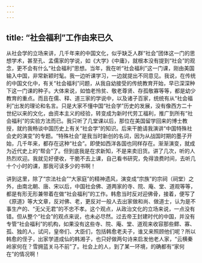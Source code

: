 ```yaml
---
---
---
```

title: “社会福利”工作由来已久
---




从社会学的立场来讲，几千年来的中国文化，似乎缺乏人群“社会”团体这一门的思想学术，甚至孔、孟儒家的学说，如《大学》《中庸》，就根本没有提到“社会”的观念，更不会有什么“社会福利”思想。当年，我在听“社会福利”这一门课，刚由美国输入中国，非常新颖时髦。我一边听课学习，一边就提出不同意见。我说，在传统的中国文化中，有关“社会福利”问题，从我自幼接受的传统教育开始，早已深深种下这一门课的种子。大体来说，如恤老怜贫、敬老尊贤、存孤敬寡等等，都是幼少教育的重点。而且在儒、释、道三家的学说中，以及诸子百家，统统有从“社会福利”出发的理论和名言。只是大家不懂中国“社会学”历史的发展，没有像西方二十世纪以来的文化，由资本主义的经验，转变成为新时代劳工福利，推广到所有“社会福利”的实验方法而已。我只听了几堂课以后，那位在美国留学回来的博士教授，就约我畅谈中国历史上有关“社会学”的知识。后来干脆请我演讲“中国特殊社会史的演变”的专题。“特殊社会”是我当时新创的名词，因为从战国时期的墨子开始，几千年来，都存在这种“社会”。即使如西洋各国也同样存在。渐渐演变，就成为近代史上的“帮会”了。但到底我是在求新知，不是来卖旧货。讲了几次，听的人热烈欢迎。我就见好便收，干脆不去上课，自己看书研究，免得浪费时间，去听几十个小时的课，那我可读多少的书啊！

讲到这里，除了“宗法社会”“大家庭”的精神遗风，演变成“宗族”的宗祠（祠堂）之外，由南北朝、唐、宋以后，中国社会佛、道两家的寺、院、庵、堂、道观等等，都是有形无形兼带着在做“社会福利”的工作。韩愈当时反对迎佛骨，接着，便写了《原道》等大文章，反对佛、老，更反对一般人去出家做和尚、做道士，认为是不事生产的、“无父无君”的不忠不孝。这个观点，从政治文化的立场来说，一点没有错。但从整个“社会”的观点来说，也未必尽然。过去帝王封建时代的中国，并没有专管“社会福利”的机构，如果没有这些寺、院、庵、堂、道观来收容那些鳏、寡、孤、独的人，试问，皇帝们、大臣们，包括韩愈老夫子，谁又来照顾他们呢？所以韩愈的侄子，出家学道成仙的韩湘子，也只好做两句诗来启发他老人家，“云横秦岭家何在？雪拥蓝关马不前”了。社会上的人，到了某一环境，的确都有“家何在”的情况啊！